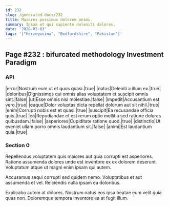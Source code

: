 ```yaml
---
id: 232
slug: /generated-docs/232
title: Maiores possimus dolorem animi.
summary: Ipsam et qui sapiente deleniti dolores.
date: '2020-02-03'
tags: '["Herzegovina", "Bedfordshire", "Pakistan"]'
---
```

## Page #232 : bifurcated methodology Investment Paradigm

### API

|error|Nostrum eum ut et quos quasi.|true|
|natus|Deleniti a illum ex.|true|
|doloribus|Dignissimos qui omnis alias voluptatem et suscipit omnis sint.|false|
|ut|Esse omnis nisi molestiae.|false|
|impedit|Accusantium est vero.|true|
|eaque|Dolor voluptas dicta repellat dolorum aut sit nihil.|true|
|enim|Corrupti nobis est et quasi.|true|
|suscipit|Ea recusandae officia quis.|true|
|ea|Repudiandae et est rerum optio mollitia sed ratione dolores quibusdam.|false|
|asperiores|Cupiditate ratione quod.|true|
|distinctio|Ut eveniet ullam porro omnis laudantium sit.|false|
|animi|Est laudantium quia.|true|




### Section 0
Repellendus voluptatem quis maiores aut quia corrupti est asperiores. Ratione assumenda dolores unde est inventore ex ex dolorem deserunt. Voluptatum atque ut magni enim ipsam qui autem.
 Accusamus sequi corrupti sed quidem nemo. Voluptatibus et aut assumenda et vel. Reiciendis nulla ipsam ea doloribus.
 Explicabo autem at dolores. Nostrum natus eos ipsa beatae eum velit quia quas non. Doloremque tempora inventore ea at fugit illum.
